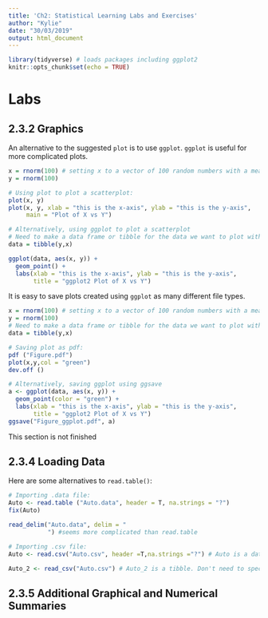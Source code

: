 ```yaml
---
title: 'Ch2: Statistical Learning Labs and Exercises'
author: "Kylie"
date: "30/03/2019"
output: html_document
---
```


```r
library(tidyverse) # loads packages including ggplot2
knitr::opts_chunk$set(echo = TRUE)
```

# Labs

## 2.3.2 Graphics

An alternative to the suggested `plot` is to use `ggplot`. `ggplot` is useful for more complicated plots. 

```r
x = rnorm(100) # setting x to a vector of 100 random numbers with a mean of 0 and a standard deviation of 1
y = rnorm(100)

# Using plot to plot a scatterplot:
plot(x, y)
plot(x, y, xlab = "this is the x-axis", ylab = "this is the y-axis",
     main = "Plot of X vs Y")

# Alternatively, using ggplot to plot a scatterplot
# Need to make a data frame or tibble for the data we want to plot with ggplot:
data = tibble(y,x)

ggplot(data, aes(x, y)) +
  geom_point() +
  labs(xlab = "this is the x-axis", ylab = "this is the y-axis",
       title = "ggplot2 Plot of X vs Y")

```

It is easy to save plots created using `ggplot` as many different file types.

```r
x = rnorm(100) # setting x to a vector of 100 random numbers with a mean of 0 and a standard deviation of 1
y = rnorm(100)
# Need to make a data frame or tibble for the data we want to plot with ggplot:
data = tibble(y,x)

# Saving plot as pdf:
pdf ("Figure.pdf")
plot(x,y,col = "green")
dev.off ()

# Alternatively, saving ggplot using ggsave
a <- ggplot(data, aes(x, y)) +
  geom_point(color = "green") +
  labs(xlab = "this is the x-axis", ylab = "this is the y-axis",
       title = "ggplot2 Plot of X vs Y")
ggsave("Figure_ggplot.pdf", a)

```
This section is not finished

## 2.3.4 Loading Data

Here are some alternatives to `read.table()`:

```r
# Importing .data file:
Auto <- read.table ("Auto.data", header = T, na.strings = "?")
fix(Auto)

read_delim("Auto.data", delim = "
           ") #seems more complicated than read.table

# Importing .csv file:
Auto <- read.csv("Auto.csv", header =T,na.strings ="?") # Auto is a data frame

Auto_2 <- read_csv("Auto.csv") # Auto_2 is a tibble. Don't need to specify that there is a header, missing values ("?") are imported as NA automatically


```

## 2.3.5 Additional Graphical and Numerical Summaries